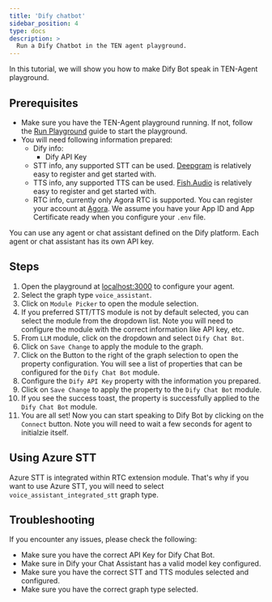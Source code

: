 ```yaml
---
title: 'Dify chatbot'
sidebar_position: 4
type: docs
description: >
  Run a Dify Chatbot in the TEN agent playground.
---
```


In this tutorial, we will show you how to make Dify Bot speak in TEN-Agent playground.

## Prerequisites

- Make sure you have the TEN-Agent playground running. If not, follow the [Run Playground](./getting_started) guide to start the playground.
- You will need following information prepared:
  - Dify info:
    - Dify API Key
  - STT info, any supported STT can be used. [Deepgram](https://deepgram.com/) is relatively easy to register and get started with.
  - TTS info, any supported TTS can be used. [Fish.Audio](https://fish.audio/) is relatively easy to register and get started with.
  - RTC info, currently only Agora RTC is supported. You can register your account at [Agora](https://www.agora.io/). We assume you have your App ID and App Certificate ready when you configure your `.env` file.

You can use any agent or chat assistant defined on the Dify platform. Each agent or chat assistant has its own API key.

## Steps

1. Open the playground at [localhost:3000](http://localhost:3000) to configure your agent.
2. Select the graph type `voice_assistant`.
3. Click on `Module Picker` to open the module selection.
4. If you preferred STT/TTS module is not by default selected, you can select the module from the dropdown list. Note you will need to configure the module with the correct information like API key, etc.
5. From `LLM` module, click on the dropdown and select `Dify Chat Bot`.
6. Click on `Save Change` to apply the module to the graph.
7. Click on the Button to the right of the graph selection to open the property configuration. You will see a list of properties that can be configured for the `Dify Chat Bot` module.
8. Configure the `Dify API Key` property with the information you prepared.
9. Click on `Save Change` to apply the property to the `Dify Chat Bot` module.
10. If you see the success toast, the property is successfully applied to the `Dify Chat Bot` module.
11. You are all set! Now you can start speaking to Dify Bot by clicking on the `Connect` button. Note you will need to wait a few seconds for agent to initialzie itself.

## Using Azure STT

Azure STT is integrated within RTC extension module. That's why if you want to use Azure STT, you will need to select `voice_assistant_integrated_stt` graph type.

## Troubleshooting

If you encounter any issues, please check the following:

- Make sure you have the correct API Key for Dify Chat Bot.
- Make sure in Dify your Chat Assistant has a valid model key configured.
- Make sure you have the correct STT and TTS modules selected and configured.
- Make sure you have the correct graph type selected.